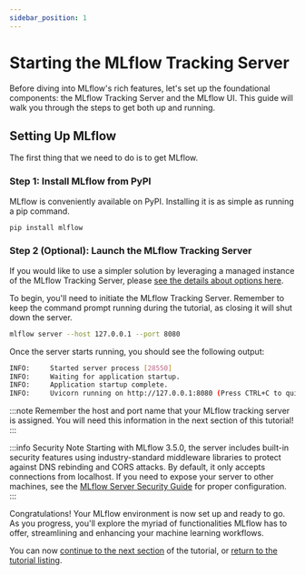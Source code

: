 ```yaml
---
sidebar_position: 1
---
```


# Starting the MLflow Tracking Server

Before diving into MLflow's rich features, let's set up the foundational components: the MLflow
Tracking Server and the MLflow UI. This guide will walk you through the steps to get both up and running.

## Setting Up MLflow

The first thing that we need to do is to get MLflow.

### Step 1: Install MLflow from PyPI

MLflow is conveniently available on PyPI. Installing it is as simple as running a pip command.

```bash
pip install mlflow
```

### Step 2 (Optional): Launch the MLflow Tracking Server

If you would like to use a simpler solution by leveraging a managed instance of the MLflow Tracking Server,
please [see the details about options here](/ml/getting-started/running-notebooks/).

To begin, you'll need to initiate the MLflow Tracking Server. Remember to keep the command prompt
running during the tutorial, as closing it will shut down the server.

```bash
mlflow server --host 127.0.0.1 --port 8080
```

Once the server starts running, you should see the following output:

```bash
INFO:     Started server process [28550]
INFO:     Waiting for application startup.
INFO:     Application startup complete.
INFO:     Uvicorn running on http://127.0.0.1:8080 (Press CTRL+C to quit)
```

:::note
Remember the host and port name that your MLflow tracking server is assigned. You will need
this information in the next section of this tutorial!
:::

:::info Security Note
Starting with MLflow 3.5.0, the server includes built-in security features using industry-standard middleware libraries
to protect against DNS rebinding and CORS attacks. By default, it only accepts connections from localhost.
If you need to expose your server to other machines, see the [MLflow Server Security Guide](/ml/tracking/server/security)
for proper configuration.
:::

Congratulations! Your MLflow environment is now set up and ready to go. As you progress, you'll
explore the myriad of functionalities MLflow has to offer, streamlining and enhancing your machine learning workflows.

You can now [continue to the next section](/ml/getting-started/logging-first-model/step2-mlflow-client) of the tutorial, or [return to the tutorial listing](/ml/getting-started/logging-first-model).

